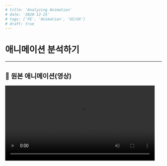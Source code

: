 ```yaml
---
# title: 'Analyzing Animation'
# date: '2020-12-25'
# tags: ['FE', 'Animation', 'UI/UX']
# draft: true
---
```

# 애니메이션 분석하기


---

## 🎥 원본 애니메이션(영상)
<video width="481" alt="apple-website-animation" src="https://github.com/user-attachments/assets/b9b7dc7f-f91e-4723-b3fa-509220b43f48" controls />

## 📜 구현 방식

### 


---

## 🔧 HTML 구조


```html

```

---

## 🎨 CSS 스타일링


```css

```

---

## 🎬 JavaScript


``` javascript

```


---

## 🖥️ 주요 동작 설명
